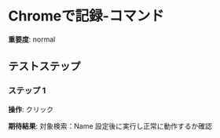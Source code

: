 # Chromeで記録-コマンド

**重要度**: normal

## テストステップ

### ステップ 1

**操作**: クリック

**期待結果**:
対象検索：Name
設定後に実行し正常に動作するか確認

